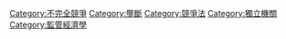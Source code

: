 [[Category:不完全競爭|Category:不完全競爭]]
[[Category:壟斷|Category:壟斷]]
[[Category:競爭法|Category:競爭法]]
[[Category:獨立機關|Category:獨立機關]]
[[Category:監管經濟學|Category:監管經濟學]]